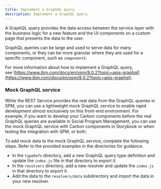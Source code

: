 ```yaml
---
title: Implement a GraphQL query
description: Implement a GraphQL query
---
```


A GraphQL query provides the data access between the service layer with the business logic for a new feature and the UI components on a custom page that presents the data to the user.

GraphQL queries can be large and used to serve data for many components, or they can be more granular where they are used for a specific component, such as `componentX`.

For more information about how to implement a GraphQL query, see [https://www.ibm.com/docs/en/spm/8.0.2?topic=apis-graphql](https://www.ibm.com/docs/en/spm/8.0.2?topic=apis-graphql).

### Mock GraphQL service
While the REST Service provides the real data from the GraphQL queries in SPM, you can use a lightweight mock GraphQL service to enable rapid development almost exclusively on this front-end environment. For example, if you want to develop your Carbon components before the real GraphQL queries are available in Social Program Management, you can use the mock GraphQL service with Carbon components in Storybook or when testing the integration with SPM, or both.

To add mock data to the mock GraphQL service, complete the following steps. Refer to the provided examples in the directories for guidance. 
 - In the `typeDefs` directory, add a new GraphQL query type definition and update the `index.js` file in that directory to export it.
 - In the `resolvers` directory, add a new resolver and update the `index.js` in that directory to export it.
 - Add the data to the `resolvers/data` subdirectory and import the data in your new resolver.

